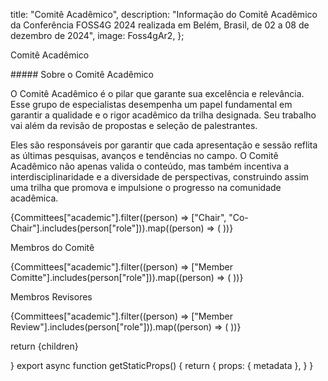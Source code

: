 


  title: "Comitê Acadêmico",
  description:
    "Informação do Comitê Acadêmico da Conferência FOSS4G 2024 realizada em Belém, Brasil, de 02 a 08 de dezembro de 2024",
  image: Foss4gAr2,
};

<Heading bubble color="orange">Comitê Acadêmico</Heading>

<div className="mx-auto w-full max-w-[720px] my-4 6xl:my-8">
  ##### Sobre o Comitê Acadêmico

  O Comitê Acadêmico é o pilar que garante sua excelência e relevância. Esse grupo de especialistas desempenha um papel fundamental em garantir a qualidade e o rigor acadêmico da trilha designada. Seu trabalho vai além da revisão de propostas e seleção de palestrantes.
  
  Eles são responsáveis por garantir que cada apresentação e sessão reflita as últimas pesquisas, avanços e tendências no campo. O Comitê Acadêmico não apenas valida o conteúdo, mas também incentiva a interdisciplinaridade e a diversidade de perspectivas, construindo assim uma trilha que promova e impulsione o progresso na comunidade acadêmica.

</div>


<div className="grid grid-cols-2 sm:grid-cols-2 sm:space-x-1 mx-auto md:max-w-[600px]">
  {Committees["academic"].filter((person) => ["Chair", "Co-Chair"].includes(person["role"])).map((person) => (
    <PhotoBubble committee="academic" person={person} key={person["name"]} />
  ))}
</div>


<Heading color="red">Membros do Comitê</Heading>

<div className="grid grid-cols-2 sm:grid-cols-5 sm:space-x-1">
  {Committees["academic"].filter((person) => ["Member Comitte"].includes(person["role"])).map((person) => (
    <PhotoBubble committee="academic" showRole={false} person={person} key={person["name"]} />
  ))}
</div>

<Heading color="red">Membros Revisores</Heading>

<div className="grid grid-cols-3 sm:grid-cols-6 sm:space-x-1">
  {Committees["academic"].filter((person) => ["Member Review"].includes(person["role"])).map((person) => (
    <PhotoBubble committee="academic" showRole={false} person={person} key={person["name"]} />
  ))}
</div>

  return <MdxLayout metadata={metadata}>{children}</MdxLayout>

}
export async function getStaticProps() {
return {
props: {
metadata
},
}
}
